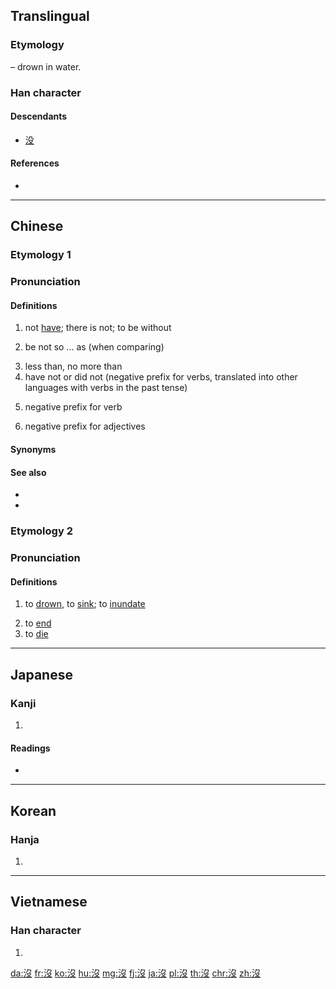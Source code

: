 {{also|没}}
==Translingual==
{{stroke order|type=animate}}

===Etymology===
{{Han etyl}}
{{Han compound|氵|t1=water|𠬛|ls=psc|c1=s|c2=p}} – drown in water.

===Han character===
{{Han char|rn=85|rad=水|as=04|sn=7|four=37147|canj=ENE|ids=⿰氵𠬛}}

====Descendants====
* [[没]]

====References====
* {{Han ref|kx=0611.100|dkj=17204|dj=1004.030|hdz=31571.020|uh=6C92|ud=27794|bh=A853|bd=43091}}

----

==Chinese==
{{zh-forms|s=没}}

===Etymology 1===

===Pronunciation===
{{zh-pron
|m=méi
|c=mut6
|h=pfs=mu̍t
|mn=boa̍t
|w=5meq
|ma=y
|mc=y
|oc=y
|cat=v,part
}}

====Definitions====
{{zh-hanzi}}

# not [[have]]; there is not; to be without
#: {{zh-x|這兒{r} 沒 人。|There's nobody here.}}
# be not so ... as (when comparing)
#: {{zh-x|我 沒 你 高。|I'm not as tall as you.}}
# less than, no more than
# have not or did not (negative prefix for verbs, translated into other languages with verbs in the past tense)
#: {{zh-x|他 沒 來。|He hasn't come.}}
# negative prefix for verb {{zh-l|有}}
#: {{zh-x|我 沒有 朋友。|I have no friends.}}
# negative prefix for adjectives
#: {{zh-x|沒意思|uninteresting}}

====Synonyms====
{{zh-dial}}

====See also====
* {{zh-l|不|bù}}
* {{zh-l|沒有}}

===Etymology 2===

===Pronunciation===
{{zh-pron
|m=mò
|c=mut6
|h=pfs=mu̍t
|mn=boa̍t
|w=5meq
|ma=y
|mc=y
|oc=y
|cat=v
}}

====Definitions====
{{zh-hanzi}}

# to [[drown]], to [[sink]]; to [[inundate]]
#: {{zh-l|淹沒|yānmò|to submerge; to inundate}}
# to [[end]]
# to [[die]]

{{zh-cat|Beginning}}

----

==Japanese==

===Kanji===
{{ja-kanji|grade=|rs=水04|style=ky|shin=没}}

# {{defn|lang=ja|sort=水04}}

====Readings====
* {{ja-readings|on=[[ぼつ]] (botsu), [[ばい]] (bai), [[ば]] (ba)|kun=[[しずむ]] (shizumu), [[おわる]] (owaru), [[しぬ]] (shinu)}}

----

==Korean==

===Hanja===
{{ko-hanja|hangeul=몰|eumhun=|mr=mol|y=mol}}

# {{defn|lang=ko|sort=水04}}

----

==Vietnamese==

===Han character===
{{vi-hantu|một|rs=水04}}

# {{defn|lang=vi|sort=水04}}

[[da:沒]]
[[fr:沒]]
[[ko:沒]]
[[hu:沒]]
[[mg:沒]]
[[fj:沒]]
[[ja:沒]]
[[pl:沒]]
[[th:沒]]
[[chr:沒]]
[[zh:沒]]